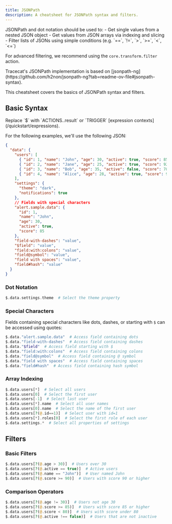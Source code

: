 ```yaml
---
title: JSONPath
description: A cheatsheet for JSONPath syntax and filters.
---
```


<Note>
  JSONPath and dot notation should be used to:
  - Get single values from a nested JSON object
  - Get values from JSON arrays via indexing and slicing
  - Filter lists of JSONs using simple conditions (e.g. `==`, `!=`, `>`, `>=`, `<`, `<=`)

  For advanced filtering, we recommend using the `core.transform.filter` action.
</Note>

<Info>
  Tracecat's JSONPath implementation is based on [jsonpath-ng](https://github.com/h2non/jsonpath-ng?tab=readme-ov-file#jsonpath-syntax).
</Info>

This cheatsheet covers the basics of JSONPath syntax and filters.

## Basic Syntax

<Note>
  Replace `$` with `ACTIONS.<action_name>.result` or `TRIGGER` [expression contexts](/quickstart/expressions).
</Note>

For the following examples, we'll use the following JSON:

```json
{
  "data": {
    "users": [
      { "id": 1, "name": "John", "age": 30, "active": true, "score": 85 },
      { "id": 2, "name": "Jane", "age": 25, "active": true, "score": 92 },
      { "id": 3, "name": "Bob", "age": 35, "active": false, "score": 78 },
      { "id": 4, "name": "Alice", "age": 28, "active": true, "score": 95 }
    ],
    "settings": {
      "theme": "dark",
      "notifications": true
    },
    // Fields with special characters
    "alert.sample.data": {
      "id": 1,
      "name": "John",
      "age": 30,
      "active": true,
      "score": 85
    },
    "field-with-dashes": "value",
    "$field": "value",
    "field:with:colons": "value",
    "field@symbol": "value",
    "field with spaces": "value",
    "field#hash": "value"
  }
}
```

### Dot Notation

```php
$.data.settings.theme  # Select the theme property
```

### Special Characters

Fields containing special characters like dots, dashes, or starting with `$` can be accessed using quotes:

```php
$.data."alert.sample.data"  # Access field containing dots
$.data."field-with-dashes"  # Access field containing dashes
$.data."$field"  # Access field starting with $
$.data."field:with:colons"  # Access field containing colons
$.data."field@symbol"  # Access field containing @ symbol
$.data."field with spaces"  # Access field containing spaces
$.data."field#hash"  # Access field containing hash symbol
```

### Array Indexing

```php
$.data.users[*]  # Select all users
$.data.users[0]  # Select the first user
$.data.users[-1]  # Select last user
$.data.users[*].name  # Select all user names
$.data.users[0].name  # Select the name of the first user
$.data.users[?(@.id==1)]  # Select user with id=1
$.data.users[*].roles[0]  # Select the first role of each user
$.data.settings.*  # Select all properties of settings
```

## Filters

### Basic Filters
```php
$.data.users[?(@.age > 30)]  # Users over 30
$.data.users[?(@.active == true)]  # Active users
$.data.users[?(@.name == "John")]  # User named John
$.data.users[?(@.score >= 90)]  # Users with score 90 or higher
```

### Comparison Operators
```php
$.data.users[?(@.age != 30)]  # Users not age 30
$.data.users[?(@.score >= 85)]  # Users with score 85 or higher
$.data.users[?(@.score < 80)]  # Users with score under 80
$.data.users[?(@.active !== false)]  # Users that are not inactive
```
